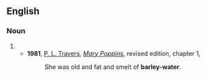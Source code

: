 {{also|barley water}}
==English==

===Noun===
{{en-noun|~}}

# {{alternative spelling of|barley water|lang=en}}
#* '''1981''', [[w:P. L. Travers|P. L. Travers]], [[w:Mary Poppins|''Mary Poppins'']], revised edition, chapter 1,
#*: She was old and fat and smelt of '''barley-water'''.